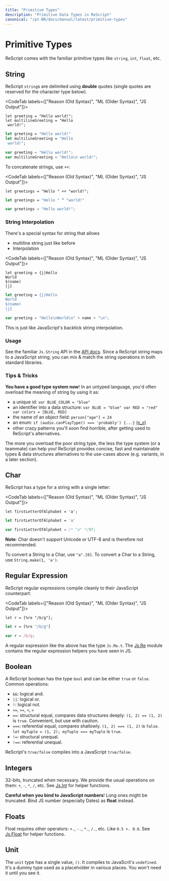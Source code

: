 ```yaml
---
title: "Primitive Types"
description: "Primitive Data Types in ReScript"
canonical: "/pt-BR/docs/manual/latest/primitive-types"
---
```


# Primitive Types

ReScript comes with the familiar primitive types like `string`, `int`, `float`, etc.

## String

ReScript `string`s are delimited using **double** quotes (single quotes are reserved for the character type below).

<CodeTab labels={["Reason (Old Syntax)", "ML (Older Syntax)", "JS Output"]}>

```re
let greeting = "Hello world!";
let multilineGreeting = "Hello
 world!";
```
```ml
let greeting = "Hello world!"
let multilineGreeting = "Hello
 world!";
```
```js
var greeting = "Hello world!";
var multilineGreeting = "Hello\n world!";
```

</CodeTab>

To concatenate strings, use `++`:

<CodeTab labels={["Reason (Old Syntax)", "ML (Older Syntax)", "JS Output"]}>

```re
let greetings = "Hello " ++ "world!";
```
```ml
let greetings = "Hello " ^ "world!"
```
```js
var greetings = "Hello world!";
```

</CodeTab>

### String Interpolation

There's a special syntax for string that allows

- multiline string just like before
- Interpolation

<CodeTab labels={["Reason (Old Syntax)", "ML (Older Syntax)", "JS Output"]}>

```re
let greeting = {j|Hello
World
$(name)
|j}
```
```ml
let greeting = {j|Hello
World
$(name)
|j}
```
```js
var greeting = "Hello\nWorld\n" + name + "\n";
```

</CodeTab>

This is just like JavaScript's backtick string interpolation.

### Usage

See the familiar `Js.String` API in the [API docs](api/js/string). Since a ReScript string maps to a JavaScript string, you can mix & match the string operations in both standard libraries.

### Tips & Tricks

**You have a good type system now**! In an untyped language, you'd often overload the meaning of string by using it as:

- a unique id: `var BLUE_COLOR = "blue"`
- an identifier into a data structure: `var BLUE = "blue" var RED = "red" var colors = [BLUE, RED]`
- the name of an object field: `person["age"] = 24`
- an enum: `if (audio.canPlayType() === 'probably') {...}` [(ಠ_ಠ)](https://developer.mozilla.org/en-US/docs/Web/API/HTMLMediaElement/canPlayType#Return_value)
- other crazy patterns you'll soon find horrible, after getting used to ReScript's alternatives.

The more you overload the poor string type, the less the type system (or a teammate) can help you! ReScript provides concise, fast and maintainable types & data structures alternatives to the use-cases above (e.g. variants, in a later section).

## Char

ReScript has a type for a string with a single letter:

<CodeTab labels={["Reason (Old Syntax)", "ML (Older Syntax)", "JS Output"]}>

```re
let firstLetterOfAlphabet = 'a';
```
```ml
let firstLetterOfAlphabet = 'a'
```
```js
var firstLetterOfAlphabet = /* "a" */97;
```

</CodeTab>

**Note**: Char doesn't support Unicode or UTF-8 and is therefore not recommended.

To convert a String to a Char, use `"a".[0]`. To convert a Char to a String, use `String.make(1, 'a')`.

## Regular Expression

ReScript regular expressions compile cleanly to their JavaScript counterpart:

<CodeTab labels={["Reason (Old Syntax)", "ML (Older Syntax)", "JS Output"]}>

```re
let r = [%re "/b/g"];
```
```ml
let r = [%re "/b/g"]
```
```js
var r = /b/g;
```

</CodeTab>

A regular expression like the above has the type `Js.Re.t`. The [Js.Re](api/js/re) module contains the regular expression helpers you have seen in JS.

## Boolean

A ReScript boolean has the type `bool` and can be either `true` or `false`. Common operations:

- `&&`: logical and.
- `||`: logical or.
- `!`: logical not.
- `<=`, `>=`, `<`, `>`
- `==`: structural equal, compares data structures deeply: `(1, 2) == (1, 2)` is `true`. Convenient, but use with caution.
- `===`: referential equal, compares shallowly. `(1, 2) === (1, 2)` is `false`. `let myTuple = (1, 2); myTuple === myTuple` is `true`.
- `!=`: structural unequal.
- `!==`: referential unequal.

ReScript's `true/false` compiles into a JavaScript `true/false`.

## Integers

32-bits, truncated when necessary. We provide the usual operations on them: `+`, `-`, `*`, `/`, etc. See [Js.Int](api/js/int) for helper functions.

**Careful when you bind to JavaScript numbers**! Long ones might be truncated. Bind JS number (especially Dates) as **float** instead.

## Floats

Float requires other operators: `+.`, `-.`, `*.`, `/.`, etc. Like `0.5 +. 0.6`. See [Js.Float](api/js/float) for helper functions.

## Unit

The `unit` type has a single value, `()`. It compiles to JavaScrit's `undefined`. It's a dummy type used as a placeholder in various places. You won't need it until you see it.
